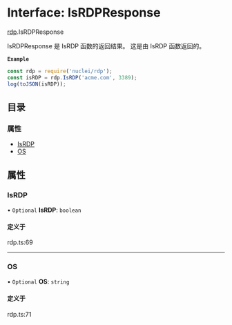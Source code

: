 # Interface: IsRDPResponse

[rdp](/templates/protocols/javascript/modules/rdp).IsRDPResponse

IsRDPResponse 是 IsRDP 函数的返回结果。
这是由 IsRDP 函数返回的。

**`Example`**

```javascript
const rdp = require('nuclei/rdp');
const isRDP = rdp.IsRDP('acme.com', 3389);
log(toJSON(isRDP));
```

## 目录

### 属性

- [IsRDP](/templates/protocols/javascript/modules/rdp.IsRDPResponse#isrdp)
- [OS](/templates/protocols/javascript/modules/rdp.IsRDPResponse#os)

## 属性

### IsRDP

• `Optional` **IsRDP**: `boolean`

#### 定义于

rdp.ts:69

___

### OS

• `Optional` **OS**: `string`

#### 定义于

rdp.ts:71
